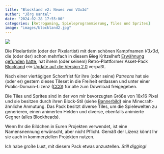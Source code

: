 ```yaml
---
title: "Blockland v2: Neues von V3x3d"
author: "Jörg Kantel"
date: "2024-02-28 17:55:00"
categories: [Retrogaming, Spieleprogrammierung, Tiles und Sprites]
image: "images/blockland2.jpg"
---
```


[![](images/blockland2-b.jpg)](https://img.itch.zone/aW1hZ2UvMTcyMTA1OS8xNTE5MTEwOS5wbmc=/original/8FbbZD.png)

Die Pixelartistin (oder der Pixelartist) mit dem schönen Kampfnamen *V3x3d*, die (oder der) schon mehrfach in diesem ~~Blog~~ Kritzelheft [Erwähnung](https://kantel.github.io/posts/2023072401_v3x3d_tiles_und_sprites/) [gefunden](https://kantel.github.io/posts/2023112601_bit_bonanza_v5/) [hatte](https://kantel.github.io/posts/2023110501_retrolines/), hat ihrem (oder seinem) Retro-Plattformer Asset-Pack [Blockland](https://v3x3d.itch.io/block-land) ein [Update auf die Version 2.0](https://v3x3d.itch.io/block-land/devlog/689004/v20-overhaul-desert) verpaßt.

Nach einer viertägigen Schonfrist für ihre (oder seine) *Patreons* hat sie (oder er) gestern dieses Tileset in die Freiheit entlassen und unter einer Public-Domain-Lizenz ([CC0](https://itch.io/game-assets/assets-cc0)) für alle zum Download freigegeben.

Die Tiles und Sprites sind in der von mir bevorzugten Größe von 16x16 Pixel und sie besitzen durch ihren Block-Stil (siehe [Bannerbild](https://img.itch.zone/aW1hZ2UvMTcyMTA1OS8xNTE5MTEwOS5wbmc=/original/8FbbZD.png)) eine Minecraft-ähnliche Anmutung. Das Pack besitzt diverse Tiles, um die Spielewelten zu generieren, einen animerten Helden und diverse, ebenfalls animierte Gegner (alles Blockheads).

Wenn Ihr die Bildchen in Euren Projekten verwendet, ist eine Namensnennung erwünscht, aber nicht Pflicht. Gemäß der Lizenz könnt Ihr sie auch in kommerziellen Projekten nutzen.

Ich habe große Lust, mit diesem Pack etwas anzustellen. *Still digging!*